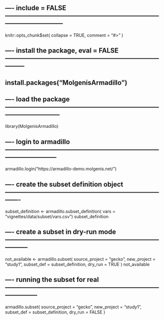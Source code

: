 ## ---- include = FALSE---------------------------------------------------------------------------------------------------
knitr::opts_chunk$set(
  collapse = TRUE,
  comment = "#>"
)


## ---- install the package, eval = FALSE---------------------------------------------------------------------------------
## install.packages("MolgenisArmadillo")


## ---- load the package--------------------------------------------------------------------------------------------------
library(MolgenisArmadillo)


## ---- login to armadillo------------------------------------------------------------------------------------------------
armadillo.login("https://armadillo-demo.molgenis.net/")


## ---- create the subset definition object-------------------------------------------------------------------------------
subset_definition <- armadillo.subset_definition(
  vars = "vignettes/data/subset/vars.csv")
subset_definition


## ---- create a subset in dry-run mode-----------------------------------------------------------------------------------
not_available <- armadillo.subset(
	source_project = "gecko",
	new_project = "study1",
	subset_def = subset_definition,
	dry_run = TRUE
)
not_available


## ---- running the subset for real---------------------------------------------------------------------------------------
armadillo.subset(
	source_project = "gecko",
	new_project = "study1",
	subset_def = subset_definition, 
	dry_run = FALSE
)

